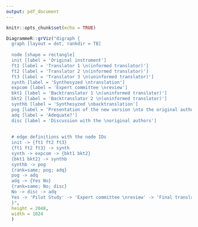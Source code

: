 ```yaml
---
output: pdf_document
---
```


```r
knitr::opts_chunk$set(echo = TRUE)
```

```r
DiagrammeR::grViz("digraph {
  graph [layout = dot, rankdir = TB]
  
  node [shape = rectangle] 
  init [label = 'Original instrument']
  ft1 [label = 'Translator 1 \n(informed translator)']
  ft2 [label = 'Translator 2 \n(informed translator)']
  ft3 [label = 'Translator 3 \n(uninformed translator)']
  synth [label = 'Synthesyzed \ntranslation']
  expcom [label = 'Expert committee \nreview']
  bkt1 [label = 'Backtranslator 1 \n(uninformed translator)']
  bkt2 [label = 'Backtranslator 2 \n(uninformed translator)']
  synthb [label = 'Synthesyzed \nbacktranslation']
  pog [label = 'Presentation of the new version \nto the original authors']
  adq [label = 'Adequate?']
  disc [label = 'Discussion with the \noriginal authors']
  
  
  # edge definitions with the node IDs
  init -> {ft1 ft2 ft3}
  {ft1 ft2 ft3} -> synth
  synth -> expcom -> {bkt1 bkt2}
  {bkt1 bkt2} -> synthb
  synthb -> pog
  {rank=same; pog; adq}
  pog -> adq 
  adq -> {Yes No}
  {rank=same; No; disc}
  No -> disc -> adq
  Yes -> 'Pilot Study' -> 'Expert committee \nreview' -> 'Final translated \n version'
  }",
  height = 2048, 
  width = 1024
  )
```